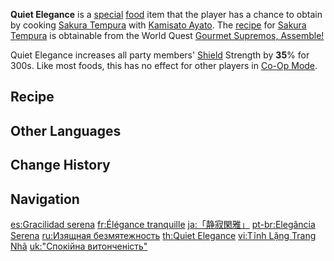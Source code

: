 {{Food Infobox
|id              = 108387
|description     = The arrangement is exquisite and elegant, much like the manner in which Ayato handles all his affairs. Any more, and it would have been excessive. Any less, and it would have proved a sight squandered. As you sample the dish, you find that its flavor is identical to that of [[Uyuu Restaurant]]'s &mdash; amazing. But as you reach your chopsticks for that crystalline camellia, Ayato stops you... "That was something I made during sword practice. It's just a decoration."
|type            = DEF-Boosting Dishes
|effectType      = DEF Up
|effect          = Increases all party members' Shield Strength by '''35'''% for 300s.
|eff_att1        = Shield Strength
|quality         = 3
|character       = Kamisato Ayato
|base            = Sakura Tempura
}}

'''Quiet Elegance''' is a [[Special Dish|special]] [[food]] item that the player has a chance to obtain by cooking [[Sakura Tempura]] with [[Kamisato Ayato]]. The [[recipe]] for [[Sakura Tempura]] is obtainable from the World Quest [[Gourmet Supremos, Assemble!]]

Quiet Elegance increases all party members' [[Shield]] Strength by '''35'''% for 300s. Like most foods, this has no effect for other players in [[Co-Op Mode]].

==Recipe==
{{Recipe
|type = Cooking
|character = Kamisato Ayato
|Shrimp Meat = 4
|Lavender Melon = 2
|Sakura Bloom = 2
|Flour = 1
|sort = Shrimp Meat;Lavender Melon;Sakura Bloom;Flour
}}

==Other Languages==
{{Other Languages
|en      = Quiet Elegance
|zhs     = 「静寂闲雅」
|zhs_rm  = "Jìngjì Xiányǎ"
|zht     = 「靜寂閒雅」
|zht_rm  = "Jìngjì Xiányǎ"
|zh_tl   = "Quiet Elegance"
|ja      = 「静寂閑雅」
|ja_rm   = "Seijaku-kanga"
|ja_tl   = "Silent Elegance"
|ko      = 「고요한 {{tt|정취|情趣}}」
|ko_rm   = "Goyo-han Jeongchwi"
|ko_tl   = "Silent Vibe"
|es      = Gracilidad serena
|es_tl   = Serene Gracefulness
|fr      = Élégance tranquille
|fr_tl   = Tranquil Elegance
|ru      = Изящная безмятежность
|ru_tl   = Refined Serenity
|th      = Quiet Elegance
|vi      = Tĩnh Lặng Trang Nhã
|vi_tl   = Quiet Elegance
|de      = Stille Eleganz
|de_tl   = Quiet Elegance
|id      = Quiet Elegance
|pt      = Elegância Serena
|pt_tl   = Serene Elegance
|tr      = Sessiz Zarafet
|tr_tl   = 
|it      = Calma eleganza
|it_tl   = 
}}

==Change History==
{{Change History|2.6}}

==Navigation==
{{Food Navbox|Special Dishes}}

[[es:Gracilidad serena]]
[[fr:Élégance tranquille]]
[[ja:「静寂閑雅」]]
[[pt-br:Elegância Serena]]
[[ru:Изящная безмятежность]]
[[th:Quiet Elegance]]
[[vi:Tĩnh Lặng Trang Nhã]]
[[uk:"Спокійна витонченість"]]